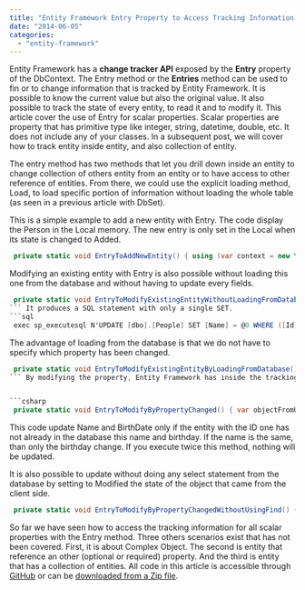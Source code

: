 ```yaml
---
title: "Entity Framework Entry Property to Access Tracking Information for Scalar Properties"
date: "2014-06-05"
categories: 
  - "entity-framework"
---
```


Entity Framework has a **change tracker API** exposed by the **Entry** property of the DbContext. The Entry method or the **Entries** method can be used to fin or to change information that is tracked by Entity Framework. It is possible to know the current value but also the original value. It also possible to track the state of every entity, to read it and to modify it. This article cover the use of Entry for scalar properties. Scalar properties are property that has primitive type like integer, string, datetime, double, etc. It does not include any of your classes. In a subsequent post, we will cover how to track entity inside entity, and also collection of entity.

The entry method has two methods that let you drill down inside an entity to change collection of others entity from an entity or to have access to other reference of entities. From there, we could use the explicit loading method, Load, to load specific portion of information without loading the whole table (as seen in a previous article with DbSet).

This is a simple example to add a new entity with Entry. The code display the Person in the Local memory. The new entry is only set in the Local when its state is changed to Added. 
```csharp
 private static void EntryToAddNewEntity() { using (var context = new YourContext()) { Console.WriteLine(context.Persons.Local.Count); //0 var newPerson = new Person {Name = "New Person", BirthDate = new DateTime(1980, 1, 2) }; var entryPerson = context.Entry(newPerson); Console.WriteLine(context.Persons.Local.Count); //0 entryPerson.State = EntityState.Added; Console.WriteLine(context.Persons.Local.Count); //1 context.SaveChanges(); } } 
```

Modifying an existing entity with Entry is also possible without loading this one from the database and without having to update every fields. 
```csharp
 private static void EntryToModifyExistingEntityWithoutLoadingFromDatabase() { using (var context = new YourContext()) { Console.WriteLine(context.Persons.Local.Count); //0 var existingPerson = new Person { Id=1, Name = "Updated Name"}; context.Persons.Attach(existingPerson); var entryPerson = context.Entry(existingPerson); Console.WriteLine(context.Persons.Local.Count); //1 entryPerson.Property(d => d.Name).IsModified = true; Console.WriteLine(context.Persons.Local.Count); //1 context.SaveChanges(); } } 
``` It produces a SQL statement with only a single SET. 
```sql
 exec sp_executesql N'UPDATE [dbo].[People] SET [Name] = @0 WHERE ([Id] = @1) ',N'@0 nvarchar(max) ,@1 int',@0=N'Updated Name',@1=1 
```


The advantage of loading from the database is that we do not have to specify which property has been changed. 
```csharp
 private static void EntryToModifyExistingEntityByLoadingFromDatabase() { using (var context = new YourContext()) { Console.WriteLine(context.Persons.Local.Count); //0 var existingPerson = context.Persons.Find(1); Console.WriteLine(context.Persons.Local.Count); //1 existingPerson.Name = "Updated from database"; Console.WriteLine(context.Persons.Local.Count); //1 context.SaveChanges(); } } 
``` By modifying the property, Entity Framework has inside the tracking the original value and the current value. It knows that the only property changed is the name. When you are developing Client-Server application, you may want to modify only properties that has changed. For example, if you have a web form that has every fields and that the user modify one value, you would want to have an update executed with only the field that has changed to be in the update sql statement. Entity Framework has a method in the Entry property named CurrentValues. CurrentValues lets you set the value you want to be the active one. If this one differ from the the OriginalValues, then it is updated. To simplify the process, the CurrentValues properties has a SetValues method. It takes from an object all scalar properties and map them into the entry. Scalar properties are property that is not another entity or a collection.


```csharp
 private static void EntryToModifyByPropertyChanged() { var objectFromUser = new Person {Id = 1, Name="Test", BirthDate = new DateTime(1801, 12, 25)}; using (var context = new YourContext()) { Console.WriteLine(context.Persons.Local.Count); //0 var existingPerson = context.Persons.Find(1); Console.WriteLine(context.Persons.Local.Count); //1 context.Entry(existingPerson).CurrentValues.SetValues(objectFromUser); Console.WriteLine(context.Persons.Local.Count); //1 context.SaveChanges(); } } 
```

This code update Name and BirthDate only if the entity with the ID one has not already in the database this name and birthday. If the name is the same, than only the birthday change. If you execute twice this method, nothing will be updated.

It is also possible to update without doing any select statement from the database by setting to Modified the state of the object that came from the client side.


```csharp
 private static void EntryToModifyByPropertyChangedWithoutUsingFind() { var objectFromUser = new Person { Id = 1, Name = "Tester #2", BirthDate = new DateTime(1941, 12, 25) }; using (var context = new YourContext()) { Console.WriteLine(context.Persons.Local.Count); //0 context.Entry(objectFromUser).State = EntityState.Modified; Console.WriteLine(context.Persons.Local.Count); //1 context.SaveChanges(); } } 
```

So far we have seen how to access the tracking information for all scalar properties with the Entry method. Three others scenarios exist that has not been covered. First, it is about Complex Object. The second is entity that reference an other (optional or required) property. And the third is entity that has a collection of entities. All code in this article is accessible through [GitHub](https://github.com/MrDesjardins/EntityFrameworkTestConsole/tree/4db72abce6a1c2efcda8929d2fed7965922553c7) or can be [downloaded from a Zip file](https://github.com/MrDesjardins/EntityFrameworkTestConsole/archive/4db72abce6a1c2efcda8929d2fed7965922553c7.zip).

